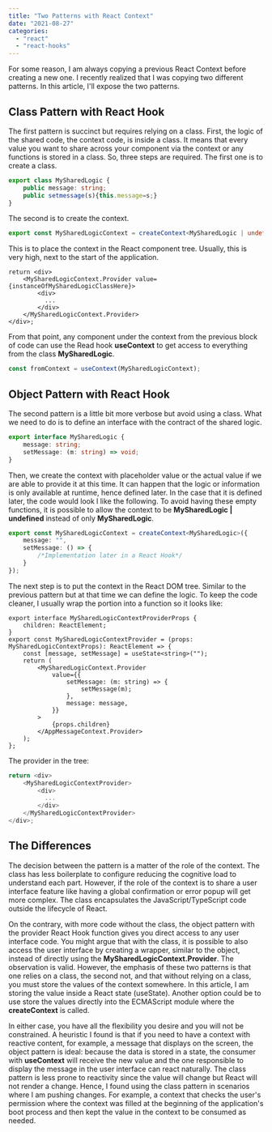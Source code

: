 ```yaml
---
title: "Two Patterns with React Context"
date: "2021-08-27"
categories: 
  - "react"
  - "react-hooks"
---
```


For some reason, I am always copying a previous React Context before creating a new one. I recently realized that I was copying two different patterns. In this article, I'll expose the two patterns.

## Class Pattern with React Hook

The first pattern is succinct but requires relying on a class. First, the logic of the shared code, the context code, is inside a class. It means that every value you want to share across your component via the context or any functions is stored in a class. So, three steps are required. The first one is to create a class.

```typescript
export class MySharedLogic {
    public message: string;
    public setmessage(s){this.message=s;}
}
``` 
The second is to create the context.

```typescript
export const MySharedLogicContext = createContext<MySharedLogic | undefined>(undefined);
```

This is to place the context in the React component tree. Usually, this is very high, next to the start of the application.

```tsx
return <div>
    <MySharedLogicContext.Provider value={instanceOfMySharedLogicClassHere}>
        <div>
          ...
        </div>
    </MySharedLogicContext.Provider>
</div>;
```

From that point, any component under the context from the previous block of code can use the Read hook **useContext** to get access to everything from the class **MySharedLogic**.

```typescript
const fromContext = useContext(MySharedLogicContext);
```

## Object Pattern with React Hook

The second pattern is a little bit more verbose but avoid using a class. What we need to do is to define an interface with the contract of the shared logic.

```typescript
export interface MySharedLogic {
    message: string;
    setMessage: (m: string) => void;
}
```

Then, we create the context with placeholder value or the actual value if we are able to provide it at this time. It can happen that the logic or information is only available at runtime, hence defined later. In the case that it is defined later, the code would look l like the following. To avoid having these empty functions, it is possible to allow the context to be **MySharedLogic | undefined** instead of only **MySharedLogic**.

```typescript
export const MySharedLogicContext = createContext<MySharedLogic>({
    message: "",
    setMessage: () => {
        /*Implementation later in a React Hook*/
    }
});
```

The next step is to put the context in the React DOM tree. Similar to the previous pattern but at that time we can define the logic. To keep the code cleaner, I usually wrap the portion into a function so it looks like:

```tsx
export interface MySharedLogicContextProviderProps {
    children: ReactElement;
}
export const MySharedLogicContextProvider = (props: MySharedLogicContextProps): ReactElement => {
    const [message, setMessage] = useState<string>("");
    return (
        <MySharedLogicContext.Provider
            value={{
                setMessage: (m: string) => {
                    setMessage(m);
                },
                message: message,
            }}
        >
            {props.children}
        </AppMessageContext.Provider>
    );
};
```

The provider in the tree:

```typescript
return <div>
    <MySharedLogicContextProvider>
        <div>
          ...
        </div>
    </MySharedLogicContextProvider>
</div>;
```

## The Differences

The decision between the pattern is a matter of the role of the context. The class has less boilerplate to configure reducing the cognitive load to understand each part. However, if the role of the context is to share a user interface feature like having a global confirmation or error popup will get more complex. The class encapsulates the JavaScript/TypeScript code outside the lifecycle of React.

On the contrary, with more code without the class, the object pattern with the provider React Hook function gives you direct access to any user interface code. You might argue that with the class, it is possible to also access the user interface by creating a wrapper, similar to the object, instead of directly using the **MySharedLogicContext.Provider**. The observation is valid. However, the emphasis of these two patterns is that one relies on a class, the second not, and that without relying on a class, you must store the values of the context somewhere. In this article, I am storing the value inside a React state (useState). Another option could be to use store the values directly into the ECMAScript module where the **createContext** is called.

In either case, you have all the flexibility you desire and you will not be constrained. A heuristic I found is that if you need to have a context with reactive content, for example, a message that displays on the screen, the object pattern is ideal: because the data is stored in a state, the consumer with **useContext** will receive the new value and the one responsible to display the message in the user interface can react naturally. The class pattern is less prone to reactivity since the value will change but React will not render a change. Hence, I found using the class pattern in scenarios where I am pushing changes. For example, a context that checks the user's permission where the context was filled at the beginning of the application's boot process and then kept the value in the context to be consumed as needed.

